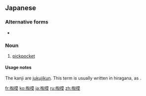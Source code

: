 ==Japanese==
{{ja-kanjitab|yomi=irr|sort=すり}}

===Alternative forms===
* {{l|ja|掏児}}

===Noun===
{{ja-noun|すり}}

# [[pickpocket]]

====Usage notes====
The kanji are [[jukujikun]]. This term is usually written in hiragana, as {{l|ja|すり}}.

[[fr:掏摸]]
[[ko:掏摸]]
[[ja:掏摸]]
[[ru:掏摸]]
[[zh:掏摸]]